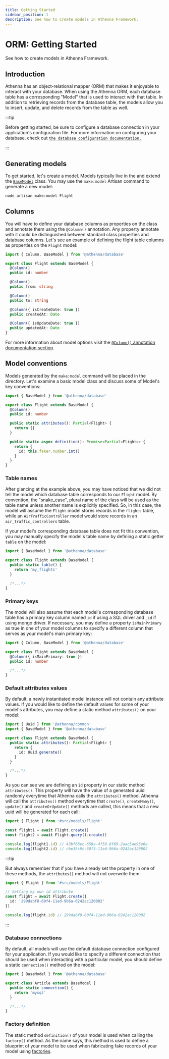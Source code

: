 ```yaml
---
title: Getting Started 
sidebar_position: 1
description: See how to create models in Athenna Framework.
---
```



# ORM: Getting Started

See how to create models in Athenna Framework.

## Introduction

Athenna has an object-relational mapper (ORM) that makes it enjoyable 
to interact with your database. When using the Athenna ORM, each database 
table has a corresponding "Model" that is used to interact with that 
table. In addition to retrieving records from the database table, the 
models allow you to insert, update, and delete records from the table 
as well.

:::tip

Before getting started, be sure to configure a database connection in 
your application's <Path father="config" child="database.ts" /> configuration file.
For more information on configuring your database, check out 
[`the database configuration documentation.`](/docs/database/getting-started)

:::


## Generating models

To get started, let's create a model. Models typically live in the 
<Path father="models" /> and extend the [`BaseModel`](https://github.com/AthennaIO/Database/blob/develop/src/models/BaseModel.ts) 
class. You may use the `make:model` Artisan command to generate a 
new model:

```bash
node artisan make:model Flight
```

## Columns

You will have to define your database columns as properties on the 
class and annotate them using the `@Column()` annotation. Any property
annotate with it could be distinguished between standard class properties
and database columns. Let's see an example of defining the flight table
columns as properties on the `Flight` model:

```typescript
import { Column, BaseModel } from '@athenna/database'

export class Flight extends BaseModel { 
  @Column()
  public id: number

  @Column()
  public from: string

  @Column()
  public to: string

  @Column({ isCreateDate: true })
  public createdAt: Date

  @Column({ isUpdateDate: true })
  public updatedAt: Date
}
```

For more information about model options visit the [`@Column()` 
annotation documentation section](/docs/orm/annotations/#column).

## Model conventions

Models generated by the `make:model` command will be placed in the 
<Path father="models" /> directory. Let's examine a basic model class and 
discuss some of Model's key conventions:

```typescript
import { BaseModel } from '@athenna/database'

export class Flight extends BaseModel {
  @Column()
  public id: number

  public static attributes(): Partial<Flight> {
    return {}
  }

  public static async definition(): Promise<Partial<Flight>> {
    return {
      id: this.faker.number.int()
    }
  }
}
```

### Table names

After glancing at the example above, you may have noticed that we 
did not tell the model which database table corresponds to our `Flight` 
model. By convention, the "snake_case", plural name of the class will 
be used as the table name unless another name is explicitly specified. 
So, in this case, the model will assume the `Flight` model stores records 
in the `flights` table, while an `AirTrafficController` model would store 
records in an `air_traffic_controllers` table.

If your model's corresponding database table does not fit this convention, you may manually specify the model's table name by
defining a static getter `table` on the model:

```typescript
import { BaseModel } from '@athenna/database'

export class Flight extends BaseModel {
  public static table() {
    return 'my_flights'
  }

  /*...*/
}
```

### Primary keys

The model will also assume that each model's corresponding database 
table has a primary key column named `id` if using a SQL driver and 
`_id` if using mongo driver. If necessary, you may define 
a property `isMainPrimary` as true in one of your model columns to 
specify a different column that serves as your model's main primary 
key:

```typescript
import { Column, BaseModel } from '@athenna/database'

export class Flight extends BaseModel {
  @Column({ isMainPrimary: true })
  public id: number

  /*...*/
}
```

### Default attributes values

By default, a newly instantiated model instance will not contain any 
attribute values. If you would like to define the default values
for some of your model's attributes, you may define a static method 
`attributes()` on your model:

```typescript
import { Uuid } from '@athenna/common'
import { BaseModel } from '@athenna/database'

export class Flight extends BaseModel {
  public static attributes(): Partial<Flight> {
    return {
      id: Uuid.generate() 
    }
  }

  /*...*/
}
```

As you can see we are defining an `id` property in our static method 
`attributes()`. This property will have the value of a generated
uuid randomly everytime that Athenna calls the `attributes()` method. 
Athenna will call the `attributes()` method everytime that `create()`, 
`createMany()`, `update()` and `createOrUpdate()` methods are called, 
this means that a new uuid will be generated for each call:

```typescript
import { Flight } from '#src/models/Flight'

const flight1 = await Flight.create()
const flight2 = await Flight.query().create()

console.log(flight1.id) // 43bf66ec-658a-4f59-8f89-2aac5ae96e6a
console.log(flight2.id) // cbe35c9c-60f3-11ed-9b6a-0242ac120002
```

:::tip

But always remember that if you have already set the property in 
one of these methods, the `attributes()` method will not overwrite
them:

```typescript
import { Flight } from '#src/models/Flight'

// Setting my own id attribute
const flight = await Flight.create({ 
  id: '299dabf8-60f4-11ed-9b6a-0242ac120002' 
})

console.log(flight.id) // 299dabf8-60f4-11ed-9b6a-0242ac120002
```

:::

### Database connections

By default, all models will use the default database connection
configured for your application. If you would like to specify a
different connection that should be used when interacting with a 
particular model, you should define a static `connection()` method on 
the model:

```typescript
import { BaseModel } from '@athenna/database'

export class Article extends BaseModel {
  public static connection() {
    return 'mysql'
  }

  /*...*/
}
```

### Factory definition

The static method `definition()` of your model is used when calling 
the `factory()` method. As the name says, this method is used to define
a blueprint of your model to be used when fabricating fake records of your
model using [factories](/docs/orm/factories).
